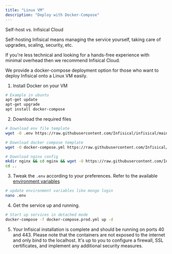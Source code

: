 ```yaml
---
title: "Linux VM"
description: "Deploy with Docker-Compose"
---
```


<Info>
Self-host vs. Infisical Cloud

Self-hosting Infisical means managing the service yourself, taking care of upgrades, scaling, security, etc.

If you're less technical and looking for a hands-free experience with minimal overhead then we recommend Infisical Cloud.

</Info>

We provide a docker-compose deployment option for those who want to deploy Infisical onto a Linux VM easily.

1. Install Docker on your VM

```bash
# Example in ubuntu
apt-get update
apt-get upgrade
apt install docker-compose
```

2. Download the required files

```bash
# Download env file template
wget -O .env https://raw.githubusercontent.com/Infisical/infisical/main/.env.example

# Download docker compose template
wget -O docker-compose.yml https://raw.githubusercontent.com/Infisical/infisical/main/docker-compose.yml

# Download nginx config
mkdir nginx && cd nginx && wget -O https://raw.githubusercontent.com/Infisical/infisical/main/nginx/default.conf
cd ..
```

3. Tweak the `.env` according to your preferences. Refer to the available [environment variables](../../self-hosting/configuration/envars)

```bash
# update environment variables like mongo login
nano .env
```

4. Get the service up and running.

```bash
# Start up services in detached mode
docker-compose -f docker-compose.prod.yml up -d
```

5. Your Infisical installation is complete and should be running on ports 40 and 443. Please note that the containers are not exposed to the internet and only bind to the localhost. It's up to you to configure a firewall, SSL certificates, and implement any additional security measures.
